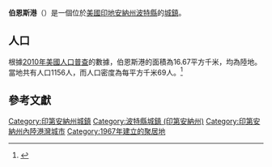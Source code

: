 {{noteTA
|G1=USState
|G2=地名
|G3=Unit
}}
{{Infobox settlement
|name            = 伯恩斯港
|native_name = Burns Harbor
|settlement_type          = [[鎮|城鎮]]
|image_skyline            = Villageinburnsharbor arial.jpg
|imagesize                = 250px
|image_map                = Porter County Indiana Incorporated and Unincorporated areas Burns Harbor Highlighted 1809370.svg
|mapsize                  = 250px
|subdivision_type         = [[世界政區索引|國家]]
|subdivision_type1        = [[美国州份|州份]]
|subdivision_type2        = [[印地安納州行政區劃|縣]]
|subdivision_name         = [[美国|美国]]
|subdivision_name1        = [[印地安納州|印地安納州]]
|subdivision_name2        = [[波特縣_(印地安納州)|波特縣]]
|elevation_ft             = 610
|elevation_m              = 186
|timezone                 = [[北美中部时区|CST]]
|area_total_km2           = 16.67
|area_land_km2            = 16.67
|area_water_km2           = 0.00
|area_total_sq_mi         = 
|area_land_sq_mi          = 
|area_water_sq_mi         = 
|population_as_of         = [[2010年美國人口普查|2010]]
|population_footnotes     = 
|population_total         = 1156
|population_density_km2   = auto
|population_density_sq_mi = auto
|utc_offset               = -6
|coordinates              = {{coord|41|36|53|N|87|07|28|W|display=inline,title}}
| coor_pinpoint           = 
| coordinates_footnotes   = 
|timezone_DST             = CDT
|utc_offset_DST           = -5
|postal_code_type         = [[美國郵區編號|郵區編號]]
|postal_code              = 46304
|area_code                = {{link-en|电话区号219|Area code 219|219}}
|blank_name = [[地名信息系统|GNIS ID]]
|blank_info = 449809<ref name="GNIS">{{cite gnis|449809|Burns Harbor}}</ref>
}}
'''伯恩斯港'''（{{lang-en|Burns Harbor}}）是一個位於[[美國|美國]][[印地安納州|印地安納州]][[波特縣_(印地安納州)|波特縣]]的[[鎮|城鎮]]。

== 人口 ==
根據[[2010年美國人口普查|2010年美國人口普查]]的數據，伯恩斯港的面積為16.67平方千米，均為陸地。當地共有人口1156人，而人口密度為每平方千米69人。<ref name="GR8">{{cite web|url=http://factfinder2.census.gov|publisher=[[美国人口调查局|美国人口调查局]]|accessdate=2011-05-14|title=American FactFinder|archive-date=2013-09-11|archive-url=https://web.archive.org/web/20130911234518/http://factfinder2.census.gov/|dead-url=no}}</ref>

== 參考文獻 ==
{{reflist}}

{{波特縣 (印地安納州)}}
{{Authority control}}

{{DEFAULTSORT:Burns Harbor, Indiana}}
[[Category:印第安納州城鎮|Category:印第安納州城鎮]]
[[Category:波特縣城鎮_(印第安納州)|Category:波特縣城鎮 (印第安納州)]]
[[Category:印第安納州內陸港灣城市|Category:印第安納州內陸港灣城市]]
[[Category:1967年建立的聚居地|Category:1967年建立的聚居地]]

{{Indiana-geo-stub}}